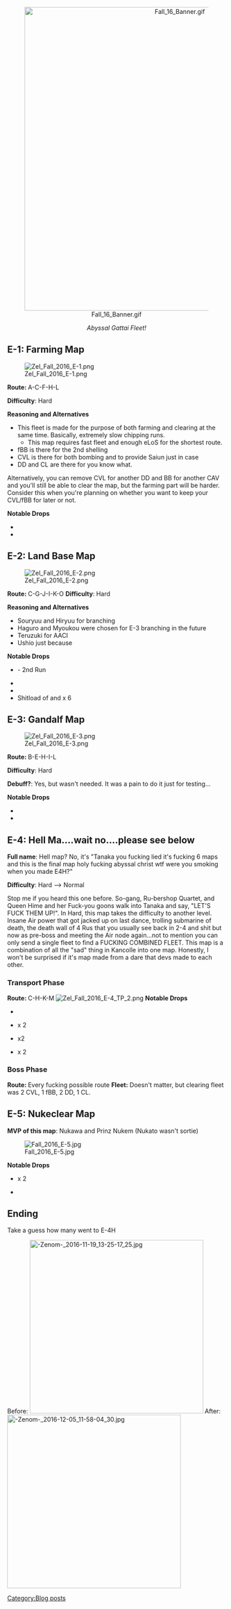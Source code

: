 <center>

[[File:Fall_16_Banner.gif|700px|link=Fall2016 Event]]

''Abyssal Gattai Fleet!''
</center>

==E-1: Farming Map==

[[File:Zel_Fall_2016_E-1.png]]

'''Route: '''A-C-F-H-L

'''Difficulty''': Hard

'''Reasoning and Alternatives'''
*This fleet is made for the purpose of both farming and clearing at the same time. Basically, extremely slow chipping runs.
**This map requires fast fleet and enough eLoS for the shortest route.
*fBB is there for the 2nd shelling
*CVL is there for both bombing and to provide Saiun just in case
*DD and CL are there for you know what.

Alternatively, you can remove CVL for another DD and BB for another CAV and you'll still be able to clear the map, but the farming part will be harder. Consider this when you're planning on whether you want to keep your CVL/fBB for later or not.

'''Notable Drops'''
*{{ShipLink|Kashima}}
*{{ShipLink|Uranami}}

==E-2: Land Base Map ==

[[File:Zel_Fall_2016_E-2.png]]

'''Route: '''C-G-J-I-K-O
'''Difficulty''': Hard

'''Reasoning and Alternatives'''
*Souryuu and Hiryuu for branching
*Haguro and Myoukou were chosen for E-3 branching in the future
*Teruzuki for AACI
*Ushio just because

'''Notable Drops'''
*{{ShipLink|Yamakaze}} - 2nd Run
*{{ShipLink|Isokaze}}
*{{ShipLink|Kawakaze}}
*Shitload of {{ShipLink|Suzuya}} and {{ShipLink|Kumano}} x 6
==E-3: Gandalf Map==

[[File:Zel_Fall_2016_E-3.png]]

'''Route: '''B-E-H-I-L

'''Difficulty''': Hard

'''Debuff?''': Yes, but wasn't needed. It was a pain to do it just for testing...

'''Notable Drops'''
*{{ShipLink|Amatsukaze}}
*{{ShipLink|Tanikaze}}

==E-4: Hell Ma....wait no....please see below==

'''Full name''': Hell map? No, it's "Tanaka you fucking lied it's fucking 6 maps and this is the final map holy fucking abyssal christ wtf were you smoking when you made E4H?"

'''Difficulty''': Hard --> Normal

Stop me if you heard this one before. So-gang, Ru-bershop Quartet, and Queen Hime and her Fuck-you goons walk into Tanaka and say, "LET'S FUCK THEM UP!". In Hard, this map takes the difficulty to another level. Insane Air power that got jacked up on last dance, trolling submarine of death, the death wall of 4 Rus that you usually see back in 2-4 and shit but now as pre-boss and meeting the Air node again...not to mention you can only send a single fleet to find a FUCKING COMBINED FLEET. This map is a combination of all the "sad" thing in Kancolle into one map. Honestly, I won't be surprised if it's map made from a dare that devs made to each other.

===Transport Phase===
'''Route: '''C-H-K-M
[[File:Zel_Fall_2016_E-4_TP_2.png]]
'''Notable Drops'''
*{{ShipLink|Amatsukaze}}
*{{ShipLink|Tanikaze}} x 2
*{{ShipLink|Hamakaze}} x2
*{{ShipLink|Kumano}} x 2
===Boss Phase===
'''Route: '''Every fucking possible route
'''Fleet:''' Doesn't matter, but clearing fleet was 2 CVL, 1 fBB, 2 DD, 1 CL.
==E-5: Nukeclear Map==

'''MVP of this map''': Nukawa and Prinz Nukem (Nukato wasn't sortie)

[[File:Fall_2016_E-5.jpg]]

'''Notable Drops'''
*{{ShipLink|Sakawa}} x 2
*{{ShipLink|Asakaze}}

==Ending==

Take a guess how many went to E-4H

Before:
[[File:-Zenom-_2016-11-19_13-25-17_25.jpg|400px]]
After:
[[File:-Zenom-_2016-12-05_11-58-04_30.jpg|400px]]
[[Category:Blog posts]]